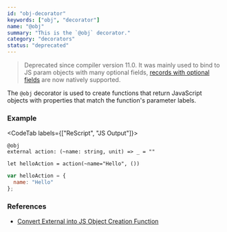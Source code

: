```yaml
---
id: "obj-decorator"
keywords: ["obj", "decorator"]
name: "@obj"
summary: "This is the `@obj` decorator."
category: "decorators"
status: "deprecated"
---
```



> Deprecated since compiler version 11.0. It was mainly used to bind to JS param objects with many optional fields, [records with optional fields](https://rescript-lang.org/docs/manual/latest/record#optional-record-fields) are now natively supported.

The `@obj` decorator is used to create functions that return JavaScript objects
with properties that match the function's parameter labels.

### Example

<CodeTab labels={["ReScript", "JS Output"]}>

```res
@obj
external action: (~name: string, unit) => _ = ""

let helloAction = action(~name="Hello", ())
```

```js
var helloAction = {
  name: "Hello"
};
```

</CodeTab>

### References

* [Convert External into JS Object Creation Function](/docs/manual/v10.0.0/generate-converters-accessors#convert-external-into-js-object-creation-function)
